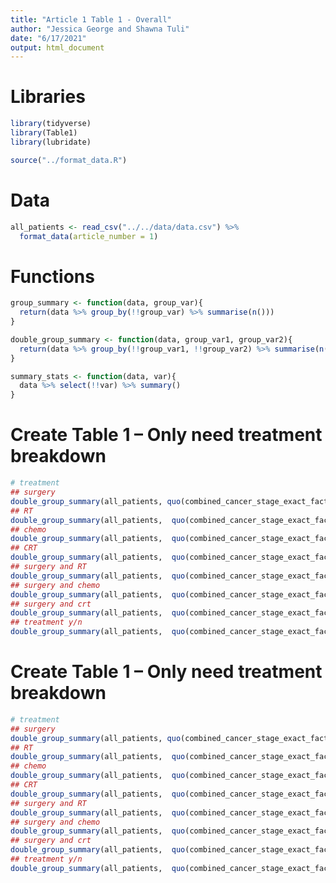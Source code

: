 ```yaml
---
title: "Article 1 Table 1 - Overall"
author: "Jessica George and Shawna Tuli"
date: "6/17/2021"
output: html_document
---
```


# Libraries
```r
library(tidyverse)
library(Table1)
library(lubridate)

source("../format_data.R")
```

# Data
```r
all_patients <- read_csv("../../data/data.csv") %>% 
  format_data(article_number = 1)
```

# Functions
```r
group_summary <- function(data, group_var){
  return(data %>% group_by(!!group_var) %>% summarise(n()))
}

double_group_summary <- function(data, group_var1, group_var2){
  return(data %>% group_by(!!group_var1, !!group_var2) %>% summarise(n()))
}

summary_stats <- function(data, var){
  data %>% select(!!var) %>% summary()
}
```


# Create Table 1 -- Only need treatment breakdown
```r
# treatment
## surgery
double_group_summary(all_patients, quo(combined_cancer_stage_exact_factored2), quo(surgery_only))
## RT
double_group_summary(all_patients,  quo(combined_cancer_stage_exact_factored2), quo(rt))
## chemo
double_group_summary(all_patients,  quo(combined_cancer_stage_exact_factored2), quo(chemo_only))
## CRT
double_group_summary(all_patients,  quo(combined_cancer_stage_exact_factored2), quo(crt))
## surgery and RT
double_group_summary(all_patients,  quo(combined_cancer_stage_exact_factored2), quo(primary_surgery_rt))
## surgery and chemo
double_group_summary(all_patients,  quo(combined_cancer_stage_exact_factored2), quo(primary_surgery_chemo))
## surgery and crt
double_group_summary(all_patients,  quo(combined_cancer_stage_exact_factored2), quo(primary_surgery_crt))
## treatment y/n
double_group_summary(all_patients,  quo(combined_cancer_stage_exact_factored2), quo(treatment))
```

# Create Table 1 -- Only need treatment breakdown
```r
# treatment
## surgery
double_group_summary(all_patients, quo(combined_cancer_stage_exact_factored3), quo(surgery_only))
## RT
double_group_summary(all_patients,  quo(combined_cancer_stage_exact_factored3), quo(rt))
## chemo
double_group_summary(all_patients,  quo(combined_cancer_stage_exact_factored3), quo(chemo_only))
## CRT
double_group_summary(all_patients,  quo(combined_cancer_stage_exact_factored3), quo(crt))
## surgery and RT
double_group_summary(all_patients,  quo(combined_cancer_stage_exact_factored3), quo(primary_surgery_rt))
## surgery and chemo
double_group_summary(all_patients,  quo(combined_cancer_stage_exact_factored3), quo(primary_surgery_chemo))
## surgery and crt
double_group_summary(all_patients,  quo(combined_cancer_stage_exact_factored3), quo(primary_surgery_crt))
## treatment y/n
double_group_summary(all_patients,  quo(combined_cancer_stage_exact_factored3), quo(treatment))
```